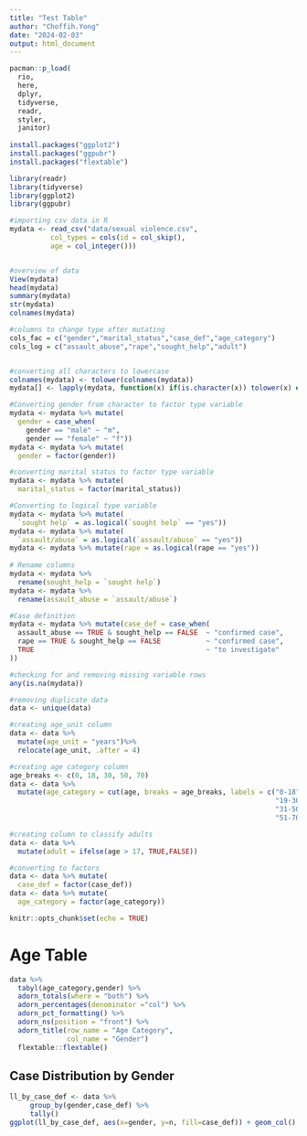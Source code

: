 ```yaml
---
title: "Test Table"
author: "Choffih.Yong"
date: "2024-02-03"
output: html_document
---
```


```r
pacman::p_load(
  rio,
  here,
  dplyr,
  tidyverse,
  readr,
  styler,
  janitor)
  
install.packages("ggplot2")
install.packages("ggpubr")
install.packages("flextable")

library(readr)
library(tidyverse)
library(ggplot2)
library(ggpubr)

#importing csv data in R
mydata <- read_csv("data/sexual violence.csv",
          col_types = cols(id = col_skip(), 
          age = col_integer()))


#overview of data
View(mydata)
head(mydata)
summary(mydata)
str(mydata)
colnames(mydata)

#columns to change type after mutating
cols_fac = c("gender","marital_status","case_def","age_category")
cols_log = c("assault_abuse","rape","sought_help","adult")


#converting all characters to lowercase
colnames(mydata) <- tolower(colnames(mydata))
mydata[] <- lapply(mydata, function(x) if(is.character(x)) tolower(x) else x)

#Converting gender from character to factor type variable
mydata <- mydata %>% mutate(
  gender = case_when(
    gender == "male" ~ "m",
    gender == "female" ~ "f"))
mydata <- mydata %>% mutate(
  gender = factor(gender))

#converting marital status to factor type variable
mydata <- mydata %>% mutate(
  marital_status = factor(marital_status))

#Converting to logical type variable
mydata <- mydata %>% mutate(
  `sought help` = as.logical(`sought help` == "yes"))
mydata <- mydata %>% mutate(
  `assault/abuse` = as.logical(`assault/abuse` == "yes"))
mydata <- mydata %>% mutate(rape = as.logical(rape == "yes"))
 
# Rename columns
mydata <- mydata %>%
  rename(sought_help = `sought help`)
mydata <- mydata %>%
  rename(assault_abuse = `assault/abuse`)

#Case definition
mydata <- mydata %>% mutate(case_def = case_when(
  assault_abuse == TRUE & sought_help == FALSE  ~ "confirmed case",
  rape == TRUE & sought_help == FALSE           ~ "confirmed case",
  TRUE                                          ~ "to investigate"
))

#checking for and removing missing variable rows
any(is.na(mydata))

#removing duplicate data
data <- unique(data)

#creating age_unit column
data <- data %>%
  mutate(age_unit = "years")%>%
  relocate(age_unit, .after = 4)

#creating age category column
age_breaks <- c(0, 18, 30, 50, 70)
data <- data %>%
  mutate(age_category = cut(age, breaks = age_breaks, labels = c("0-18",
                                                                 "19-30", 
                                                                 "31-50",
                                                                 "51-70")))

#creating column to classify adults
data <- data %>%
  mutate(adult = ifelse(age > 17, TRUE,FALSE)) 

#converting to factors
data <- data %>% mutate(
  case_def = factor(case_def))
data <- data %>% mutate(
  age_category = factor(age_category))

knitr::opts_chunk$set(echo = TRUE)
```

# Age Table

```r
data %>%
  tabyl(age_category,gender) %>%
  adorn_totals(where = "both") %>%
  adorn_percentages(denominator ="col") %>%
  adorn_pct_formatting() %>%
  adorn_ns(position = "front") %>%
  adorn_title(row_name = "Age Category",
              col_name = "Gender")
  flextable::flextable()

```

## Case Distribution by Gender

```r
ll_by_case_def <- data %>%
     group_by(gender,case_def) %>%
     tally() 
ggplot(ll_by_case_def, aes(x=gender, y=n, fill=case_def)) + geom_col()

```
